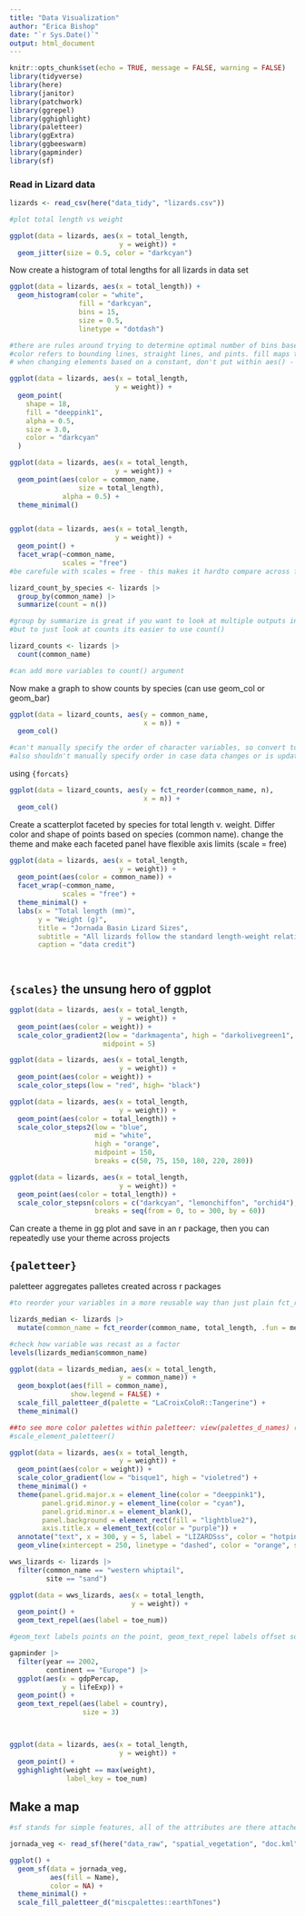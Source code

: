```yaml
---
title: "Data Visualization"
author: "Erica Bishop"
date: "`r Sys.Date()`"
output: html_document
---
```


```r
knitr::opts_chunk$set(echo = TRUE, message = FALSE, warning = FALSE)
library(tidyverse)
library(here)
library(janitor)
library(patchwork)
library(ggrepel)
library(gghighlight)
library(paletteer)
library(ggExtra)
library(ggbeeswarm)
library(gapminder)
library(sf)
```

### Read in Lizard data

```r
lizards <- read_csv(here("data_tidy", "lizards.csv"))

```
```r
#plot total length vs weight

ggplot(data = lizards, aes(x = total_length,
                           y = weight)) +
  geom_jitter(size = 0.5, color = "darkcyan")


```
Now create a histogram of total lengths for all lizards in data set

```r
ggplot(data = lizards, aes(x = total_length)) +
  geom_histogram(color = "white", 
                 fill = "darkcyan", 
                 bins = 15,
                 size = 0.5,
                 linetype = "dotdash")

#there are rules around trying to determine optimal number of bins based on sample size, i.e. 2n^(1/3)
#color refers to bounding lines, straight lines, and pints. fill maps to any bounded areas
# when changing elements based on a constant, don't put within aes() - only aesthetics mapped on to a variable should be within aes()

```


```r
ggplot(data = lizards, aes(x = total_length,
                          y = weight)) +
  geom_point(
    shape = 18,
    fill = "deeppink1",
    alpha = 0.5,
    size = 3.0,
    color = "darkcyan"
  )


```

```r
ggplot(data = lizards, aes(x = total_length,
                          y = weight)) +
  geom_point(aes(color = common_name,
                 size = total_length),
             alpha = 0.5) +
  theme_minimal()



```


```r
ggplot(data = lizards, aes(x = total_length,
                          y = weight)) +
  geom_point() +
  facet_wrap(~common_name,
             scales = "free")
#be carefule with scales = free - this makes it hardto compare across faceted plots. default is to keep scales all the same which is a GOOD thing

```
```r

lizard_count_by_species <- lizards |> 
  group_by(common_name) |> 
  summarize(count = n())

#group by summarize is great if you want to look at multiple outputs in a summary table
#but to just look at counts its easier to use count()

lizard_counts <- lizards |> 
  count(common_name)

#can add more variables to count() argument

```

Now make a graph to show counts by species (can use geom_col or geom_bar)

```r
ggplot(data = lizard_counts, aes(y = common_name,
                                 x = n)) +
  geom_col()

#can't manually specify the order of character variables, so convert to a factor in order to specify order, can use {forcats}
#also shouldn't manually specify order in case data changes or is updated

```
using `{forcats}`

```r

ggplot(data = lizard_counts, aes(y = fct_reorder(common_name, n),
                                 x = n)) +
  geom_col()

```
Create a scatterplot faceted by species for total length v. weight. Differ color and shape of points based on species (common name). change the theme and make each faceted panel have flexible axis limits (scale = free)

```r
ggplot(data = lizards, aes(x = total_length,
                           y = weight)) +
  geom_point(aes(color = common_name)) +
  facet_wrap(~common_name,
             scales = "free") +
  theme_minimal() +
  labs(x = "Total length (mm)",
       y = "Weight (g)",
       title = "Jornada Basin Lizard Sizes",
       subtitle = "All lizards follow the standard length-weight relationship, with Western Whiptails being largest",
       caption = "data credit")




```

## `{scales}` the unsung hero of ggplot

```r

ggplot(data = lizards, aes(x = total_length,
                           y = weight)) +
  geom_point(aes(color = weight)) +
  scale_color_gradient2(low = "darkmagenta", high = "darkolivegreen1",
                       midpoint = 5)

```
```r

ggplot(data = lizards, aes(x = total_length,
                           y = weight)) +
  geom_point(aes(color = weight)) +
  scale_color_steps(low = "red", high= "black")


```


```r
ggplot(data = lizards, aes(x = total_length,
                           y = weight)) +
  geom_point(aes(color = total_length)) +
  scale_color_steps2(low = "blue", 
                     mid = "white", 
                     high = "orange",
                     midpoint = 150,
                     breaks = c(50, 75, 150, 180, 220, 280))
```

```r

ggplot(data = lizards, aes(x = total_length,
                           y = weight)) +
  geom_point(aes(color = total_length)) +
  scale_color_stepsn(colors = c("darkcyan", "lemonchiffon", "orchid4"),
                     breaks = seq(from = 0, to = 300, by = 60))

```

Can create a theme in gg plot and save in an r package, then you can repeatedly use your theme across projects


## `{paletteer}`

paletteer aggregates palletes created across r packages

```r
#to reorder your variables in a more reusable way than just plain fct_reorder

lizards_median <- lizards |> 
  mutate(common_name = fct_reorder(common_name, total_length, .fun = median))

#check how variable was recast as a factor
levels(lizards_median$common_name)

ggplot(data = lizards_median, aes(x = total_length,
                           y = common_name)) +
  geom_boxplot(aes(fill = common_name), 
               show.legend = FALSE) +
  scale_fill_paletteer_d(palette = "LaCroixColoR::Tangerine") +
  theme_minimal()

##to see more color palettes within paletteer: view(palettes_d_names) (or _c_names or _binned_names)
#scale_element_paletteer()

```

```r

ggplot(data = lizards, aes(x = total_length,
                           y = weight)) +
  geom_point(aes(color = weight)) +
  scale_color_gradient(low = "bisque1", high = "violetred") +
  theme_minimal() +
  theme(panel.grid.major.x = element_line(color = "deeppink1"),
        panel.grid.minor.y = element_line(color = "cyan"),
        panel.grid.minor.x = element_blank(),
        panel.background = element_rect(fill = "lightblue2"),
        axis.title.x = element_text(color = "purple")) +
  annotate("text", x = 300, y = 5, label = "LIZARDSss", color = "hotpink1") +
  geom_vline(xintercept = 250, linetype = "dashed", color = "orange", size = 2)


```


```r
wws_lizards <- lizards |> 
  filter(common_name == "western whiptail",
         site == "sand")

ggplot(data = wws_lizards, aes(x = total_length,
                              y = weight)) +
  geom_point() +
  geom_text_repel(aes(label = toe_num))

#geom_text labels points on the point, geom_text_repel labels offset so the labels are near but not directly on points

```

```r
gapminder |> 
  filter(year == 2002,
         continent == "Europe") |> 
  ggplot(aes(x = gdpPercap,
             y = lifeExp)) +
  geom_point() +
  geom_text_repel(aes(label = country),
                  size = 3) 




```

```r
ggplot(data = lizards, aes(x = total_length,
                           y = weight)) +
  geom_point() +
  gghighlight(weight == max(weight),
              label_key = toe_num)

```
## Make a map

```r
#sf stands for simple features, all of the attributes are there attached to spatial data so you can work with it as a data frame

jornada_veg <- read_sf(here("data_raw", "spatial_vegetation", "doc.kml"))

ggplot() +
  geom_sf(data = jornada_veg,
          aes(fill = Name),
          color = NA) +
  theme_minimal() +
  scale_fill_paletteer_d("miscpalettes::earthTones")



```




